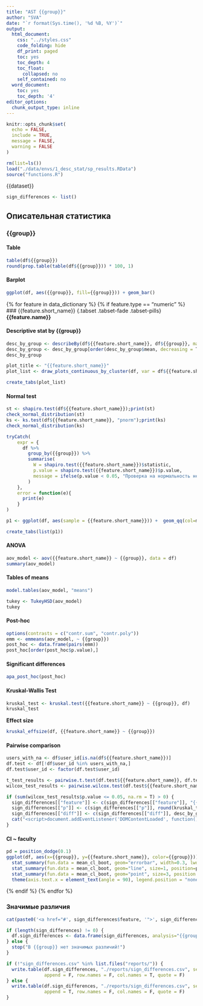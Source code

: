 ```yaml
---
title: "AST {{group}}"
author: "SVA"
date: "`r format(Sys.time(), '%d %B, %Y')`"
output:
  html_document:
    css: "../styles.css"
    code_folding: hide
    df_print: paged
    toc: yes
    toc_depth: 4
    toc_float:
      collapsed: no
    self_contained: no
  word_document:
    toc: yes
    toc_depth: '4'
editor_options:
  chunk_output_type: inline
---
```



```r
knitr::opts_chunk$set(
  echo = FALSE,
  include = TRUE,
  message = FALSE, 
  warning = FALSE
)

rm(list=ls())
load("./data/envs/1_desc_stat/sp_results.RData")
source("functions.R")
```

<script>
function addClassToTitle(containerId, className) {
  // Находим контейнер по id
  var container = document.getElementById(containerId);
  if (!container) {
    console.warn('Контейнер с id "' + containerId + '" не найден.');
    return;
  }

  // Добавляем класс к найденному h3
  container.classList.add(className);
}
</script>

{{dataset}}


```r
sign_differences <- list()
```

## Описательная статистика 

### {{group}} {.tabset .tabset-fade .tabset-pills}

#### Table
```r
table(df${{group}})
round(prop.table(table(df${{group}})) * 100, 1)
```

#### Barplot
```r
ggplot(df, aes({{group}}, fill={{group}})) + geom_bar()
```


{% for feature in data_dictionary %}
{% if feature.type == "numeric" %}
### {{feature.short_name}} {.tabset .tabset-fade .tabset-pills}
**{{feature.name}}**

#### Descriptive stat by {{group}}
```r
desc_by_group <- describeBy(df${{feature.short_name}}, df${{group}}, mat = T)
desc_by_group <- desc_by_group[order(desc_by_group$mean, decreasing = T),]
desc_by_group
```

```r
plot_title <- "{{feature.short_name}}"
plot_list <- draw_plots_continuous_by_cluster(df, var = df${{feature.short_name}}, group = df${{group}}, group_lab = "{{group}}", title = plot_title, legend_title = "{{group}}", x_lab = "{{feature.name}}", filename = NULL, binwidth = NULL, bins = 15, alpha = 0.5, angle = 90)

create_tabs(plot_list)
```

#### Normal test
```r
st <- shapiro.test(df${{feature.short_name}});print(st)
check_normal_distribution(st)
ks <- ks.test(df${{feature.short_name}}, "pnorm");print(ks)
check_normal_distribution(ks)
```

```r
tryCatch(
    expr = {
      df %>%
        group_by({{group}}) %>%
        summarise(
          W = shapiro.test({{feature.short_name}})$statistic,
          p.value = shapiro.test({{feature.short_name}})$p.value,
          message = ifelse(p.value < 0.05, "Проверка на нормальность не пройдена", "Проверка на нормальность пройдена")
        )
    },
    error = function(e){
      print(e)
    }
)
```

```r
p1 <- ggplot(df, aes(sample = {{feature.short_name}})) +  geom_qq(col=main_color) + geom_qq_line() + labs(title = "QQPlot - {{feature.short_name}}", tabname="QQPlot", filename=paste0(plot_title, "_QQplot")) + facet_wrap(". ~ {{group}}")

create_tabs(list(p1))
```

#### ANOVA

```r
aov_model <- aov({{feature.short_name}} ~ {{group}}, data = df)
summary(aov_model)
```

#### Tables of means
```r
model.tables(aov_model, "means")
```

```r
tukey <- TukeyHSD(aov_model)
tukey
```


#### Post-hoc
```r
options(contrasts = c("contr.sum", "contr.poly"))
emm <- emmeans(aov_model, ~ {{group}})
post_hoc <- data.frame(pairs(emm))
post_hoc[order(post_hoc$p.value),]
```

#### Significant differences

```r
apa_post_hoc(post_hoc)
```

#### Kruskal-Wallis Test

```r
kruskal_test <- kruskal.test({{feature.short_name}} ~ {{group}}, df)
kruskal_test
```

**Effect size**
```r
kruskal_effsize(df, {{feature.short_name}} ~ {{group}})
```

#### Pairwise comparison

```r
users_with_na <- df$user_id[is.na(df${{feature.short_name}})]
df.test <- df[!df$user_id %in% users_with_na,]
df.test$user_id <- factor(df.test$user_id)

t_test_results <- pairwise.t.test(df.test${{feature.short_name}}, df.test${{group}}, p.adjust.method = "bonferroni");t_test_results
wilcox_test_results <- pairwise.wilcox.test(df.test${{feature.short_name}}, df.test${{group}}, p.adjust.method = "bonferroni");wilcox_test_results
```

```r
if (sum(wilcox_test_results$p.value <= 0.05, na.rm = T) > 0) {
  sign_differences[["feature"]] <- c(sign_differences[["feature"]], "{{feature.short_name}}")
  sign_differences[["p"]] <- c(sign_differences[["p"]], round(kruskal_test$p.value, 3))
  sign_differences[["diff"]] <- c(sign_differences[["diff"]], desc_by_group$mean[1] - desc_by_group$mean[nrow(desc_by_group)])
  cat("<script>document.addEventListener('DOMContentLoaded', function() {addClassToTitle('{{feature.short_name}}', 'highlight');});</script>")
}
```


#### CI ~ faculty
```r
pd = position_dodge(0.1)
ggplot(df, aes(x={{group}}, y={{feature.short_name}}, color={{group}})) +
  stat_summary(fun.data = mean_cl_boot, geom="errorbar", width=0.3, lwd=0.8, position=pd, alpha=alpha) +
  stat_summary(fun.data = mean_cl_boot, geom="line", size=1, position=pd, alpha=alpha) +
  stat_summary(fun.data = mean_cl_boot, geom="point", size=3, position = pd, pch = 15, alpha=alpha) + 
  theme(axis.text.x = element_text(angle = 90), legend.position = "none")
```

{% endif %}
{% endfor %}


### Значимые различия
```r
cat(paste0('<a href="#', sign_differences$feature, '">', sign_differences$feature, "</a><br>"))
```

```r
if (length(sign_differences) != 0) {
  df.sign_differences <- data.frame(sign_differences, analysis="{{group}}", filename = "{{filename}}")
} else {
  stop("В {{group}} нет значимых различий!")
}

if (!"sign_differences.csv" %in% list.files("reports/")) {
  write.table(df.sign_differences, "./reports/sign_differences.csv", sep = ",", 
              append = F, row.names = F, col.names = T, quote = F)
} else {
  write.table(df.sign_differences, "./reports/sign_differences.csv", sep = ",",
              append = T, row.names = F, col.names = F, quote = F)
}
```

